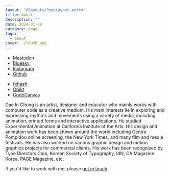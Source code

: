 ```yaml
---
layout: "@layouts/PageLayout.astro"
title: About
description: ""
date: 2024-01-29
category: page
tags:
  - about
cover: ./thumb.png
---
```



<GC start={2} end={4} class="[&_a]:no-underline">
  <ul role="navigation" aria-label="Social Media" class="mb-0 w-full flex flex-row flex-wrap md:block list-none">
    <li class="mr-8">
      <a href={site.links.mastodon}>Mastodon</a>
    </li>
    <li class="mr-8">
      <a href={site.links.bluesky}>Bluesky</a>
    </li>
    <li class="mr-8">
      <a href={site.links.instagram}>Instagram</a>
    </li>
    <li class="mr-8">
      <a href={site.links.github}>Github</a>
    </li>
  </ul>

  <div class="mt-2">
    <ul role="navigation" aria-label="Art shop" class="w-full flex flex-row md:block list-none">
    <li class="mr-8">
    <a href={site.links.fxhash}>fxhash</a>
    </li>
    <li class="mr-8">
    <a href={site.links.objkt}>Objkt</a>
    </li>
    <li class="mr-8">
    <a href={site.links.codecanvas}>CodeCanvas</a>
    </li>
    </ul>
  </div>
</GC>

<GC>
  Dae In Chung is an artist, designer and educator who mainly works with
  computer code as a creative medium. His main interests lie in exploring and
  expressing rhythms and movements using a variety of media, including
  animation, printed forms and interactive applications. He studied Experimental
  Animation at California Institute of the Arts. His design and animation work
  has been shown around the world including Centre Pompidou online screening, the New
  York Times, and many film and media festivals. He has also worked on various
  graphic design and motion graphics projects for commercial clients. His work
  has been recognized by Type Directors Club, Korean Society of Typography, IdN,
  CA Magazine Korea, PAGE Magazine, etc.

If you'd like to work with me, please [get in touch](mailto:daeinc@paperdove.com?subject=[Business%20Inquiry]).

</GC>

<GC>
  <ActivityList sortByType showWorkTitle />
</GC>
